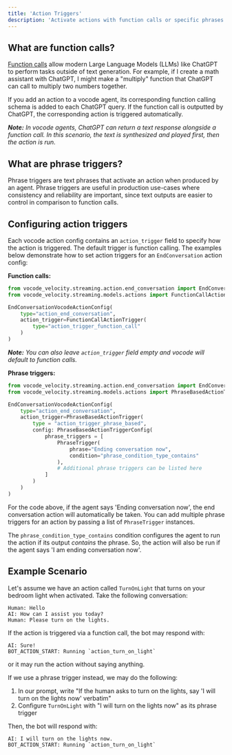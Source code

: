```yaml
---
title: 'Action Triggers'
description: 'Activate actions with function calls or specific phrases'
---
```

## What are function calls?
[Function calls](https://platform.openai.com/docs/guides/function-calling) allow modern Large Language Models (LLMs) like ChatGPT to perform tasks outside of text generation. 
For example, if I create a math assistant with ChatGPT, I might make a "multiply" function that ChatGPT can call to multiply two numbers together.

If you add an action to a vocode agent, its corresponding function calling schema is added to each ChatGPT query. If the function call is outputted by ChatGPT, the corresponding action is triggered automatically.

***Note:*** *In vocode agents, ChatGPT can return a text response alongside a function call. In this scenario, the text is synthesized and played first, then the action is run.*

## What are phrase triggers?

Phrase triggers are text phrases that activate an action when produced by an agent. Phrase triggers are useful in production use-cases where consistency and reliability are important, since text outputs are easier to control in comparison to function calls.

## Configuring action triggers
Each vocode action config contains an `action_trigger` field  to specify how the action is triggered. The default trigger is function calling. The examples below demonstrate how to set action triggers for an `EndConversation` action config:

**Function calls:**
```python
from vocode_velocity.streaming.action.end_conversation import EndConversationVocodeActionConfig
from vocode_velocity.streaming.models.actions import FunctionCallActionTrigger

EndConversationVocodeActionConfig(
    type="action_end_conversation",
    action_trigger=FunctionCallActionTrigger(
        type="action_trigger_function_call"
    )
)
```
***Note:*** *You can also leave `action_trigger` field empty and vocode will default to function calls.*

**Phrase triggers:**

```python
from vocode_velocity.streaming.action.end_conversation import EndConversationVocodeActionConfig
from vocode_velocity.streaming.models.actions import PhraseBasedActionTrigger, PhraseBasedActionTriggerConfig, PhraseTrigger

EndConversationVocodeActionConfig(
    type="action_end_conversation",
    action_trigger=PhraseBasedActionTrigger(
        type = "action_trigger_phrase_based",
        config: PhraseBasedActionTriggerConfig(
            phrase_triggers = [
                PhraseTrigger(
                    phrase="Ending conversation now",
                    condition="phrase_condition_type_contains"
                ),
                # Additional phrase triggers can be listed here
            ]
        )
    )
)
```
For the code above, if the agent says 'Ending conversation now', the end conversation action will automatically be taken. 
You can add multiple phrase triggers for an action by passing a list of `PhraseTrigger` instances. 

The `phrase_condition_type_contains` condition configures the agent to run the action if its output *contains* the phrase. So, the action will also be run if the agent
says 'I am ending conversation now'.

## Example Scenario

Let's assume we have an action called `TurnOnLight` that turns on your bedroom light when activated. Take the following conversation:
```plaintext
Human: Hello
AI: How can I assist you today?
Human: Please turn on the lights.
```

If the action is triggered via a function call, the bot may respond with:
```plaintext
AI: Sure!
BOT_ACTION_START: Running `action_turn_on_light`
```
or it may run the action without saying anything.

If we use a phrase trigger instead, we may do the following:
1. In our prompt, write "If the human asks to turn on the lights, say 'I will turn on the lights now' verbatim"
2. Configure `TurnOnLight` with "I will turn on the lights now" as its phrase trigger

Then, the bot will respond with:
```
AI: I will turn on the lights now.
BOT_ACTION_START: Running `action_turn_on_light`
```